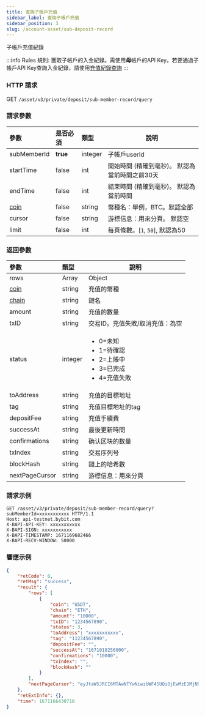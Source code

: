 ```yaml
---
title: 查詢子帳戶充值
sidebar_label: 查詢子帳戶充值
sidebar_position: 3
slug: /account-asset/sub-deposit-record
---
```

子帳戶充值紀錄

:::info Rules
規則: 獲取子帳戶的入金紀錄。需使用**母**帳戶的API Key。若要通過子帳戶API Key查詢入金紀錄，請使用[充值紀錄查詢](deposit-record#)
:::

### HTTP 請求
GET `/asset/v3/private/deposit/sub-member-record/query`

### 請求參數
| 參數 | 是否必須 | 類型 | 說明|
|:----- |:-------|:-----|------ |
|subMemberId |<b>true</b> |integer | 子帳戶userId
|startTime |false |int |開始時間 (精確到毫秒)。 默認為當前時間之前30天 |
|endTime |false |int |結束時間 (精確到毫秒)。 默認為當前時間 |
|[coin](enum#coin) |false |string |幣種名：舉例，BTC。默認全部 |
|cursor |false |string |游標信息：用來分頁。 默認空|
|limit |false |int |每頁條數。[`1`, `50`], 默認為50 |

### 返回參數
| 參數 | 類型 | 說明|
|:----- |:-----|----- |
|rows|Array|Object|
|[coin](enum#coin)|string |充值的幣種 |
|[chain](enum#chain)|string|鏈名|
|amount|string|充值的數量|
|txID|string|交易ID。充值失敗/取消充值：為空|
|status|integer|<ul><li>0=未知</li><li>1=待確認</li><li>2=上賬中</li><li>3=已完成</li><li>4=充值失敗</li></ul>|
|toAddress|string|充值的目標地址|
|tag|string|充值目標地址的tag|
|depositFee|string|充值手續費|
|successAt|string|最後更新時間|
|confirmations|string|确认区块的数量|
|txIndex|string|交易序列号|
|blockHash|string|鏈上的哈希數|
|nextPageCursor|string|游標信息：用來分頁|

### 請求示例

```http
GET /asset/v3/private/deposit/sub-member-record/query?subMemberId=xxxxxxxxxxx HTTP/1.1
Host: api-testnet.bybit.com
X-BAPI-API-KEY: xxxxxxxxxxx
X-BAPI-SIGN: xxxxxxxxxxx
X-BAPI-TIMESTAMP: 1671169682466
X-BAPI-RECV-WINDOW: 50000
```

### 響應示例

```json
{
    "retCode": 0,
    "retMsg": "success",
    "result": {
        "rows": [
            {
                "coin": "USDT",
                "chain": "ETH",
                "amount": "10000",
                "txID": "1234567890",
                "status": 3,
                "toAddress": "xxxxxxxxxxx",
                "tag": "11234567890",
                "depositFee": "",
                "successAt": "1671018256000",
                "confirmations": "10000",
                "txIndex": "",
                "blockHash": ""
            }
        ],
        "nextPageCursor": "eyJtaW5JRCI6MTAwNTYwNiwibWF4SUQiOjEwMzE1MjN9"
    },
    "retExtInfo": {},
    "time": 1671166430718
}
```